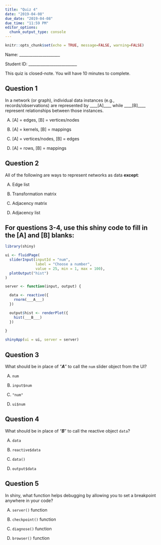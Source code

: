 ```yaml
---
title: "Quiz 4"
date: "2019-04-08"
due_date: "2019-04-08"
due_time: "11:59 PM"
editor_options: 
  chunk_output_type: console
---
```


```r
knitr::opts_chunk$set(echo = TRUE, message=FALSE, warning=FALSE)
```

Name: _____________________

Student ID: _________________________

This quiz is closed-note. You will have 10 minutes to complete.

## Question 1

In a network (or graph), individual data instances (e.g., records/observations) are represented by ____[A]____ while ____[B]____ represent relationships between those instances.

A) [A] = edges, [B] = vertices/nodes

B) [A] = kernels, [B] = mappings

C) [A] = vertices/nodes, [B] = edges

D) [A] = rows, [B] = mappings

## Question 2

All of the following are ways to represent networks as data **except**:

A) Edge list

B) Transformation matrix

C) Adjacency matrix

D) Adjacency list

## For questions 3-4, use this shiny code to fill in the [A] and [B] blanks:

```r
library(shiny)

ui <- fluidPage(
  sliderInput(inputId = "num",
              label = "Choose a number",
              value = 25, min = 1, max = 100),
  plotOutput("hist")
)

server <- function(input, output) {

  data <- reactive({
    rnorm(___A___)
  })

  output$hist <- renderPlot({
    hist(___B___)
  })
  
}

shinyApp(ui = ui, server = server)
```


## Question 3

What should be in place of "___A___" to call the `num` slider object from the UI?

A) `num`

B) `input$num`

C) `"num"`

D) `ui$num`

## Question 4

What should be in place of "___B___" to call the reactive object `data`?

A) `data`

B) `reactive$data`

C) `data()`

D) `output$data`

## Question 5

In shiny, what function helps debugging by allowing you to set a breakpoint anywhere in your code?

A) `server()` function

B) `checkpoint()` function

C) `diagnose()` function

D) `browser()` function
